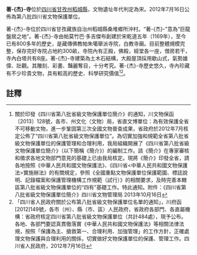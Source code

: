 {{msg:四川省文物保護單位
|名稱 = 著-{杰}-寺
|編號 = 296
|圖片 = 
|級別 = S8
|分類 = 
|時代 = [[宋代|宋代]]
|地点 = [[四川省|四川省]][[甘孜州|甘孜州]][[稻城縣|稻城縣]]
|坐標 =
|登錄 = 2012年7月16日
}}
'''著-{杰}-寺'''位於[[四川省|四川省]][[甘孜州|甘孜州]][[稻城縣|稻城縣]]，文物遺址年代判定為宋。2012年7月16日公佈為第八批四川省文物保護單位。

著-{杰}-寺位於四川省甘孜藏族自治州稻城縣桑堆鄉所沖村。“著-{杰}-”意為“巨龍盤居之地”。著-{杰}-寺由帕莫竹巴·多吉傑布創建於宋乾道五年（1169年），至今已有800多年的歷史，是藏傳佛教帕朱噶舉派寺院，白教寺廟。目前整體規模完整，保存完好寺院占地約300畝，寺院內有正殿，佛殿，經堂各一座，僧房若干，寺內白塔共有8座。著-{杰}-寺建築為土木石結構，大殿屋頂採用歇山式，氣勢雄偉、壯觀。其雕刻、彩畫、豔麗奪目，十分考究。著-{杰}-寺歷史悠久，寺內珍藏有不少珍貴文物，具有較高的歷史、科學研究價值<ref>關於印發《四川省第八批省級文物保護單位簡介》的通知，川文物保函〔2013〕128號，各市、州文化（文物）局，省直文博單位：為有效保護全省不可移動文物，進一步鞏固第三次全國文物普查成果，省政府於2012年7月核定公佈了“四川省第八批省級文物保護單位”。為切實加強和規範全省第八批省級文物保護單位的保護管理和合理利用，我局組織開展了《四川省第八批省級文物保護單位簡介》（以下簡稱《簡介》）的編制工作。該《簡介》在專家審核和徵求各地文物部門意見的基礎上已由我局核定。現將《簡介》印發全省，請各地按照《中華人民共和國文物保護法》、《四川省<中華人民共和國文物保護法>實施辦法》的有關規定，參照《全國重點文物保護單位保護範圍、標誌說明、記錄檔案和保護管理機構工作規範（試行）》的相關要求，及時完善本轄區第八批省級文物保護單位的“四有”基礎工作。特此通知。附件：《四川省第八批省級文物保護單位簡介》四川省文物管理局  2013年10月16日</ref><ref>「四川省人民政府關於公布第八批省級文物保護單位名單的通知」，川府函[2012]149號，各市（州）、縣（市、區）人民政府，省政府各部門、各直屬機構：省政府核定四川省第八批省級文物保護單位（共計484處），現予公布。各地、各部門要認真貫徹落實《中華人民共和國文物保護法》等相關法律法規，按照「保護為主、搶救第一、合理利用、加強管理」的工作方針，正確處理文物保護與合理利用的關係，切實做好文物保護單位的保護、管理工作。四川省人民政府，2012年7月16日</ref>。
==註釋==
{{reflist}}
{{文物保護單位小作品}}